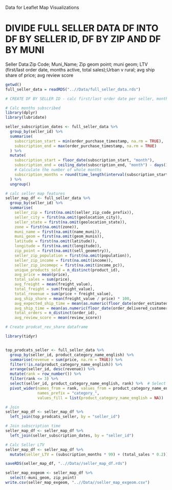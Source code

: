 Data for Leaflet Map Visualizations

# DIVIDE FULL SELLER DATA DF INTO DF BY SELLER ID, DF BY ZIP AND DF BY MUNI
  Seller Data:Zip Code; Muni_Name; Zip geom point; muni geom; LTV (first/last order date, months active, total sales);Urban v rural; avg ship share of price; avg review score

```r
getwd()
full_seller_data = readRDS("..//Data/full_seller_data.rds")
```

```r
# CREATE DF BY SELLER ID - calc first/last order date per seller, months active)

# Calc months subscribed
library(dplyr)
library(lubridate)

seller_subscription_dates <- full_seller_data %>%
  group_by(seller_id) %>%
  summarise(
    subscription_start = min(order_purchase_timestamp, na.rm = TRUE),
    subscription_end = max(order_purchase_timestamp, na.rm = TRUE)
  ) %>%
  mutate(
    subscription_start = floor_date(subscription_start, "month"),
    subscription_end = ceiling_date(subscription_end, "month") - days(1),
    # Calculate the number of whole months
    subscription_months = round(time_length(interval(subscription_start, subscription_end), "months"))
  ) %>%
  ungroup()

```

```r
# calc seller map features
seller_map_df <- full_seller_data %>%
  group_by(seller_id) %>%
  summarise(
    seller_zip = first(na.omit(seller_zip_code_prefix)),
    seller_city = first(na.omit(geolocation_city)),
    seller_state = first(na.omit(geolocation_state)),
    zone = first(na.omit(zone)),
    muni_name = first(na.omit(name_muni)),
    muni_geom = first(na.omit(geom_munis)),
    latitude = first(na.omit(latitude)),
    longitude = first(na.omit(longitude)),
    zip_point = first(na.omit(sell_geometry)),
    seller_zip_population = first(na.omit(population)),
    seller_zip_income = first(na.omit(income)),
    seller_zip_incomepc = first(na.omit(income_pc)),
    unique_products_sold = n_distinct(product_id),
    avg_price = mean(price),
    total_sales = sum(price),
    avg_freight = mean(freight_value),
    total_freight = sum(freight_value),
    total_revenue = sum(price + freight_value),
    avg_ship_share = mean(freight_value / price) * 100,
    avg_expected_ship_time = mean(as.numeric(floor_date(order_estimated_delivery_date, "day") - floor_date(order_purchase_timestamp, "day"))),
    avg_ship_time = mean(as.numeric(floor_date(order_delivered_customer_date, "day") - floor_date(order_purchase_timestamp, "day"))),
    total_orders = n_distinct(order_id),
    avg_review_score = mean(review_score))

# Create prodcat_rev_share dataframe

library(tidyr)


top_prodcats_seller <- full_seller_data %>%
  group_by(seller_id, product_category_name_english) %>%
  summarise(revenue = sum(price, na.rm = TRUE)) %>%
  filter(!is.na(product_category_name_english)) %>%
  arrange(seller_id, desc(revenue)) %>%
  mutate(rank = row_number()) %>%
  filter(rank <= 3) %>%
  select(seller_id, product_category_name_english, rank) %>%  # Select only necessary columns
  pivot_wider(names_from = rank, values_from = product_category_name_english,
              names_prefix = "category_",
              values_fill = list(product_category_name_english = NA))

# Join
seller_map_df <- seller_map_df %>%
  left_join(top_prodcats_seller, by = "seller_id")

# Join subscription time
seller_map_df <- seller_map_df %>%
  left_join(seller_subscription_dates, by = "seller_id")

# Calc Seller LTV
seller_map_df <- seller_map_df %>%
  mutate(seller_LTV = (subscription_months * 99) + (total_sales * 0.2))

```


```r
saveRDS(seller_map_df, "..//Data//seller_map_df.rds")

seller_map_exgeom <- seller_map_df %>%
  select(-muni_geom, zip_point)
write.csv(seller_map_exgeom, "..//Data//seller_map_exgeom.csv")
```

